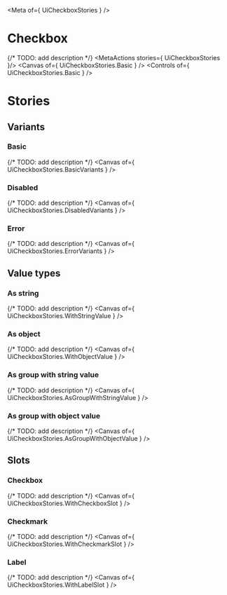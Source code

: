 
<Meta of={ UiCheckboxStories } />

# Checkbox
{/* TODO: add description */}
<MetaActions stories={ UiCheckboxStories }/>
<Canvas of={ UiCheckboxStories.Basic } />
<Controls of={ UiCheckboxStories.Basic } />

# Stories
## Variants
### Basic
{/* TODO: add description */}
<Canvas of={ UiCheckboxStories.BasicVariants } />

### Disabled
{/* TODO: add description */}
<Canvas of={ UiCheckboxStories.DisabledVariants } />

### Error
{/* TODO: add description */}
<Canvas of={ UiCheckboxStories.ErrorVariants } />

## Value types
### As string
{/* TODO: add description */}
<Canvas of={ UiCheckboxStories.WithStringValue } />

### As object
{/* TODO: add description */}
<Canvas of={ UiCheckboxStories.WithObjectValue } />

### As group with string value
{/* TODO: add description */}
<Canvas of={ UiCheckboxStories.AsGroupWithStringValue } />

### As group with object value
{/* TODO: add description */}
<Canvas of={ UiCheckboxStories.AsGroupWithObjectValue } />

## Slots
### Checkbox
{/* TODO: add description */}
<Canvas of={ UiCheckboxStories.WithCheckboxSlot } />

### Checkmark
{/* TODO: add description */}
<Canvas of={ UiCheckboxStories.WithCheckmarkSlot } />

### Label
{/* TODO: add description */}
<Canvas of={ UiCheckboxStories.WithLabelSlot } />
